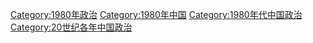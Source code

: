 [[Category:1980年政治|Category:1980年政治]]
[[Category:1980年中国|Category:1980年中国]]
[[Category:1980年代中国政治|Category:1980年代中国政治]]
[[Category:20世纪各年中国政治|Category:20世纪各年中国政治]]